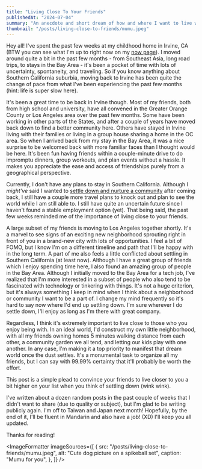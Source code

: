 ```yaml
---
title: "Living Close To Your Friends"
publishedAt: "2024-07-04"
summary: "An anecdote and short dream of how and where I want to live with my friends."
thumbnail: "/posts/living-close-to-friends/mumu.jpeg"
---
```


<HeroImage
  src="/posts/living-close-to-friends/dodgers.jpeg"
  alt="Panoramic picture of dodgers stadium in Los Angeles, California"
  caption="Dodgers Stadium, LA"
/>

Hey all! I've spent the past few weeks at my childhood home in Irvine, CA (BTW you can see what I'm up to right now on my [now page](/now)). I moved around quite a bit in the past few months - from Southeast Asia, long road trips, to stays in the Bay Area - it's been a pocket of time with lots of uncertainty, spontaneity, and traveling. So if you know anything about Southern California suburbia, moving back to Irvine has been quite the change of pace from what I've been experiencing the past few months (hint: life is super slow here).

It's been a great time to be back in Irvine though. Most of my friends, both from high school and university, have all convened in the Greater Orange County or Los Angeles area over the past few months. Some have been working in other parts of the States, and after a couple of years have moved back down to find a better community here. Others have stayed in Irvine living with their families or living in a group house sharing a home in the OC area. So when I arrived back from my stay in the Bay Area, it was a nice surprise to be welcomed back with more familiar faces than I thought would be here. It's been fun having friends within a couple-minute drive to do impromptu dinners, group workouts, and plan events without a hassle. It makes you appreciate the ease and access of friendships purely from a geographical perspective.

Currently, I don't have any plans to stay in Southern California. Although I _might've_ said I wanted to [settle down and nurture a community](/post/thailand-finale) after coming back, I still have a couple more travel plans to knock out and plan to see the world while I am still able to. I still have quite an uncertain future since I haven't found a stable employment option (yet). That being said, the past few weeks reminded me of the importance of living close to your friends.

A large subset of my friends is moving to Los Angeles together shortly. It's a marvel to see signs of an exciting new neighborhood sprouting right in front of you in a brand-new city with lots of opportunities. I feel a bit of FOMO, but I know I'm on a different timeline and path that I'll be happy with in the long term. A part of me also feels a little conflicted about settling in Southern California (at least now). Although I have a great group of friends which I enjoy spending time here, I also found an amazing group of people in the Bay Area. Although I initially moved to the Bay Area for a tech job, I've realized that I'm more interested in a subset of people who also tend to be fascinated with technology or tinkering with things. It's not a huge criterion, but it's always something I keep in mind when I think about a neighborhood or community I want to be a part of. I change my mind frequently so it's hard to say now where I'd end up settling down. I'm sure wherever I do settle down, I'll enjoy as long as I'm there with great company.

Regardless, I think it's extremely important to live close to those who you enjoy being with. In an ideal world, I'd construct my own little neighborhood, with all my friends owning homes 5 minutes walking distance from each other, a community garden we all tend, and letting our kids play with one another. In any case, I'm making it a top priority to manifest that dream world once the dust settles. It's a monumental task to organize all my friends, but I can say with 99.99% certainty that it'll probably be worth the effort.

This post is a simple plead to convince your friends to live closer to you a bit higher on your list when you think of settling down (wink wink).

I've written about a dozen random posts in the past couple of weeks that I didn't want to share (due to quality or subject), but I'm glad to be writing publicly again. I'm off to Taiwan and Japan next month! Hopefully, by the end of it, I'll be fluent in Mandarin and also have a job! (XD) I'll keep you all updated.

Thanks for reading!

<ImageFormatter
  imageSources={[
    {
      src: "/posts/living-close-to-friends/mumu.jpeg",
      alt: "Cute dog picture on a spikeball set",
      caption: "Mumu for you",
    },
  ]}
/>
